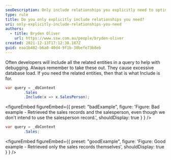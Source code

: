 ```yaml
---
seoDescription: Only include relationships you explicitly need to optimize database performance and reduce load.
type: rule
title: Do you only explicitly include relationships you need?
uri: only-explicitly-include-relationships-you-need
authors:
  - title: Bryden Oliver
    url: https://www.ssw.com.au/people/bryden-oliver
created: 2021-12-13T17:12:38.187Z
guid: eaa1b402-b6a0-40d4-9f1b-38befe73b8eb
---
```


Often developers will include all the related entities in a query to help with debugging. Always remember to take these out. They cause excessive database load.
If you need the related entities, then that is what Include is for.

```cs
var query = _dbContext
        .Sales
        .Include(x => x.SalesPerson);
```

<figureEmbed figureEmbed={{
  preset: "badExample",
  figure: 'Figure: Bad example - Retrieved the sales records and the salesperson, even though we don\'t intend to use the salesperson record.',
  shouldDisplay: true
} } />


```cs
var query = _dbContext
        .Sales;
```

<figureEmbed figureEmbed={{
  preset: "goodExample",
  figure: 'Figure: Good example - Retrieved only the sales records themselves',
  shouldDisplay: true
} } />
